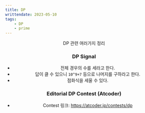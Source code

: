 ---
title: DP
writtendate: 2023-05-10
tags:
    - DP
    - prime
---

<Header />

DP 관련 여러가지 정리

### DP Signal

- 전체 경우의 수를 세라고 한다. 
- 답이 클 수 있으니 `10^9+7` 등으로 나머지를 구하라고 한다.
- 점화식을 세울 수 있다.


### Editorial DP Contest (Atcoder)

- Contest 링크: https://atcoder.jp/contests/dp

<TagList />
<Comment />
